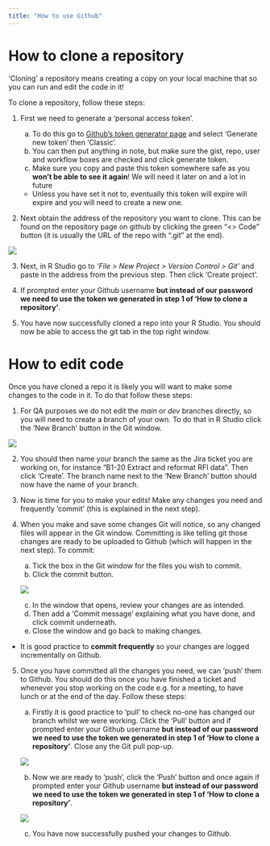 ```yaml
---
title: "How to use Github"
---
```


# How to clone a repository

'Cloning' a repository means creating a copy on your local machine that so you can run and edit the code in it!

To clone a repository, follow these steps:

1.  First we need to generate a 'personal access token'.

    a.  To do this go to [Github's token generator page](https://github.com/settings/tokens) and select 'Generate new token' then 'Classic'.
    b.  You can then put anything in note, but make sure the gist, repo, user and workflow boxes are checked and click generate token.
    c.  Make sure you copy and paste this token somewhere safe as you **won't be able to see it again**! We will need it later on and a lot in future

    -   Unless you have set it not to, eventually this token will expire will expire and you will need to create a new one.

2.  Next obtain the address of the repository you want to clone. This can be found on the repository page on github by clicking the green "\<\> Code" button (it is usually the URL of the repo with ".git" at the end).

![](~/module_b_team_pages/assets/repo_address_button.png)

3.  Next, in R Studio go to *'File \> New Project \> Version Control \> Git'* and paste in the address from the previous step. Then click 'Create project'.

4.  If prompted enter your Github username **but instead of our password we need to use the token we generated in step 1 of 'How to clone a repository'**.

5.  You have now successfully cloned a repo into your R Studio. You should now be able to access the git tab in the top right window.

# How to edit code

Once you have cloned a repo it is likely you will want to make some changes to the code in it. To do that follow these steps:

1.  For QA purposes we do not edit the *main* or *dev* branches directly, so you will need to create a branch of your own. To do that in R Studio click the 'New Branch' button in the Git window.

![](~/module_b_team_pages/assets/new_branch_button.png)

2.  You should then name your branch the same as the Jira ticket you are working on, for instance "B1-20 Extract and reformat RFI data". Then click 'Create'. The branch name next to the 'New Branch' button should now have the name of your branch.

3.  Now is time for you to make your edits! Make any changes you need and frequently 'commit' (this is explained in the next step).

4.  When you make and save some changes Git will notice, so any changed files will appear in the Git window. Committing is like telling git those changes are ready to be uploaded to Github (which will happen in the next step). To commit:

    a.  Tick the box in the Git window for the files you wish to commit.
    b.  Click the commit button.

    ![](~/module_b_team_pages/assets/commit_button.png)

    c.  In the window that opens, review your changes are as intended.
    d.  Then add a 'Commit message' explaining what you have done, and click commit underneath.
    e.  Close the window and go back to making changes.

-   It is good practice to **commit frequently** so your changes are logged incrementally on Github.

5.  Once you have committed all the changes you need, we can 'push' them to Github. You should do this once you have finished a ticket and whenever you stop working on the code e.g. for a meeting, to have lunch or at the end of the day. Follow these steps:

    a.  Firstly it is good practice to 'pull' to check no-one has changed our branch whilst we were working. Click the 'Pull' button and if prompted enter your Github username **but instead of our password we need to use the token we generated in step 1 of 'How to clone a repository'**. Close any the Git pull pop-up.

    ![](~/module_b_team_pages/assets/pull_button.png)

    b.  Now we are ready to 'push', click the 'Push' button and once again if prompted enter your Github username **but instead of our password we need to use the token we generated in step 1 of 'How to clone a repository'**.

    ![](~/module_b_team_pages/assets/push_button.png)

    c.  You have now successfully pushed your changes to Github.
